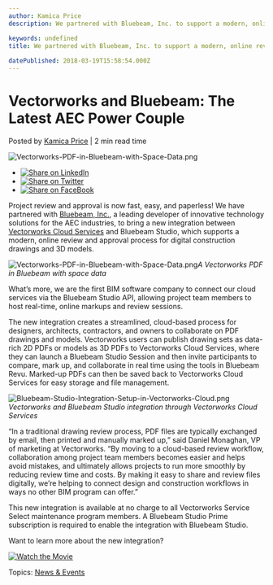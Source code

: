 ```yaml
---
author: Kamica Price
description: We partnered with Bluebeam, Inc. to support a modern, online review and approval process for digital construction drawings and 3D models. 

keywords: undefined
title: We partnered with Bluebeam, Inc. to support a modern, online review and approval process for digital construction drawings and 3D models. 
 
datePublished: 2018-03-19T15:58:54.000Z
---
```

  

# Vectorworks and Bluebeam: The Latest AEC Power Couple

 Posted by [Kamica Price](https://blog.vectorworks.net/author/kamica-price) | 2 min read time 

![Vectorworks-PDF-in-Bluebeam-with-Space-Data.png](https://blog.vectorworks.net/hubfs/Blog%20Images/031918_Bluebeam%20Integration/Vectorworks-PDF-in-Bluebeam-with-Space-Data.png) 

* [![Share on LinkedIn](https://2659751.fs1.hubspotusercontent-na1.net/hubfs/2659751/michaelDemo/share-LI.png)](http://www.linkedin.com/shareArticle?mini=true&url=https%3A%2F%2Fblog.vectorworks.net%2Fvectorworks-and-bluebeam-the-latest-aec-power-couple)
* [![Share on Twitter](https://2659751.fs1.hubspotusercontent-na1.net/hubfs/2659751/michaelDemo/share-TW.png)](https://www.twitter.com/share?text=Vectorworks%20and%20Bluebeam:%20The%20Latest%20AEC%20Power%20Couple&url=https%3A%2F%2Fblog.vectorworks.net%2Fvectorworks-and-bluebeam-the-latest-aec-power-couple&via=PMGTweets)
* [![Share on FaceBook](https://2659751.fs1.hubspotusercontent-na1.net/hubfs/2659751/michaelDemo/share-FB.png)](https://www.facebook.com/sharer/sharer.php?u=https%3A%2F%2Fblog.vectorworks.net%2Fvectorworks-and-bluebeam-the-latest-aec-power-couple)

Project review and approval is now fast, easy, and paperless! We have partnered with [Bluebeam, Inc.](https://www.bluebeam.com/au), a leading developer of innovative technology solutions for the AEC industries, to bring a new integration between [Vectorworks Cloud Services](http://www.vectorworks.net/cloud-services?utm%5Fcampaign=blog&utm%5Fsource=intext&utm%5Fmedium=planetvectorworks&utm%5Fcontent=bluebeam03192018) and Bluebeam Studio, which supports a modern, online review and approval process for digital construction drawings and 3D models.

![Vectorworks-PDF-in-Bluebeam-with-Space-Data.png](https://blog.vectorworks.net/hubfs/Blog%20Images/031918_Bluebeam%20Integration/Vectorworks-PDF-in-Bluebeam-with-Space-Data.png)_A Vectorworks PDF in Bluebeam with space data_

What’s more, we are the first BIM software company to connect our cloud services via the Bluebeam Studio API, allowing project team members to host real-time, online markups and review sessions.

The new integration creates a streamlined, cloud-based process for designers, architects, contractors, and owners to collaborate on PDF drawings and models. Vectorworks users can publish drawing sets as data-rich 2D PDFs or models as 3D PDFs to Vectorworks Cloud Services, where they can launch a Bluebeam Studio Session and then invite participants to compare, mark up, and collaborate in real time using the tools in Bluebeam Revu. Marked-up PDFs can then be saved back to Vectorworks Cloud Services for easy storage and file management.

![Bluebeam-Studio-Integration-Setup-in-Vectorworks-Cloud.png](https://blog.vectorworks.net/hs-fs/hubfs/Blog%20Images/031918_Bluebeam%20Integration/Bluebeam-Studio-Integration-Setup-in-Vectorworks-Cloud.png?width=620&height=349&name=Bluebeam-Studio-Integration-Setup-in-Vectorworks-Cloud.png)_Vectorworks and Bluebeam Studio integration through Vectorworks Cloud Services_

“In a traditional drawing review process, PDF files are typically exchanged by email, then printed and manually marked up,” said Daniel Monaghan, VP of marketing at Vectorworks. “By moving to a cloud-based review workflow, collaboration among project team members becomes easier and helps avoid mistakes, and ultimately allows projects to run more smoothly by reducing review time and costs. By making it easy to share and review files digitally, we’re helping to connect design and construction workflows in ways no other BIM program can offer.”

This new integration is available at no charge to all Vectorworks Service Select maintenance program members. A Bluebeam Studio Prime subscription is required to enable the integration with Bluebeam Studio.

Want to learn more about the new integration? 

[![Watch the Movie](https://no-cache.hubspot.com/cta/default/3018241/b9e5c952-37d2-49d9-8e06-1d751371b7bb.png)](https://cta-redirect.hubspot.com/cta/redirect/3018241/b9e5c952-37d2-49d9-8e06-1d751371b7bb) 

 Topics: [News & Events](https://blog.vectorworks.net/topic/news-events) 

  